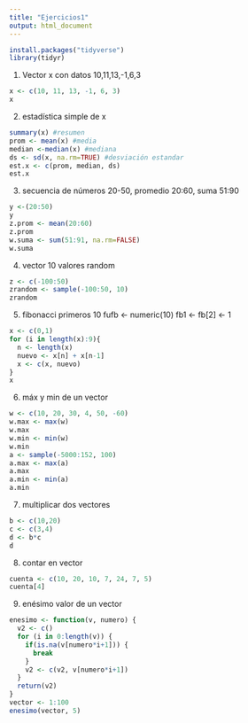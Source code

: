 ---
title: "Ejercicios1"
output: html_document
---
```{r}
install.packages("tidyverse")
library(tidyr)
```

1. Vector x con datos 10,11,13,-1,6,3
```{r}
x <- c(10, 11, 13, -1, 6, 3)
x
```
2. estadística simple de x
```{r}
summary(x) #resumen
prom <- mean(x) #media
median <-median(x) #mediana
ds <- sd(x, na.rm=TRUE) #desviación estandar
est.x <- c(prom, median, ds)
est.x
```
3. secuencia de números 20-50, promedio 20:60, suma 51:90
```{r}
y <-(20:50)
y
z.prom <- mean(20:60)
z.prom
w.suma <- sum(51:91, na.rm=FALSE)
w.suma
```
4. vector 10 valores random
```{r}
z <- c(-100:50)
zrandom <- sample(-100:50, 10)
zrandom
```
5. fibonacci primeros 10 
fufb <- numeric(10)
fb1 <- fb[2] <- 1
```{r}
x <- c(0,1)
for (i in length(x):9){
  n <- length(x)
  nuevo <- x[n] + x[n-1]
  x <- c(x, nuevo)
} 
x
```
6. máx y min de un vector
```{r}
w <- c(10, 20, 30, 4, 50, -60)
w.max <- max(w)
w.max
w.min <- min(w)
w.min
a <- sample(-5000:152, 100)
a.max <- max(a)
a.max
a.min <- min(a)
a.min
```
7. multiplicar dos vectores 
```{r}
b <- c(10,20)
c <- c(3,4)
d <- b*c
d
```
8. contar en vector
```{r}
cuenta <- c(10, 20, 10, 7, 24, 7, 5)
cuenta[4]
```
9. enésimo valor de un vector
```{r}
enesimo <- function(v, numero) {
  v2 <- c()
  for (i in 0:length(v)) {
    if(is.na(v[numero*i+1])) {
      break
    }
    v2 <- c(v2, v[numero*i+1])
  }
  return(v2)
} 
vector <- 1:100
enesimo(vector, 5)
```